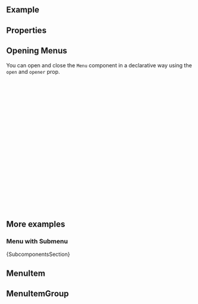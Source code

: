 
<Meta of={ComponentStories} />

<DocsHeader of={ComponentStories} since="0.23.0" />

## Example

<Canvas of={ComponentStories.Default} />

## Properties

<ControlsWithNote of={ComponentStories.Default} />

## Opening Menus

You can open and close the `Menu` component in a declarative way using the `open` and `opener` prop.

```jsx
const MyComponentWithMenu = () => {
  const buttonRef = useRef(null);
  const [menuIsOpen, setMenuIsOpen] = useState(false);
  return (
    <>
      <Button
        ref={buttonRef}
        onClick={() => {
          setMenuIsOpen(true);
        }}
      >
        Open Action Sheet
      </Button>
      <Menu
        opener={buttonRef.current}
        open={menuIsOpen}
        onClose={() => {
          setMenuIsOpen(false);
        }}
      />
    </>
  );
};
```

## More examples

### Menu with Submenu

<Canvas of={ComponentStories.WithSubMenu} />

<Markdown>{SubcomponentsSection}</Markdown>

## MenuItem

<Description of={MenuItem} />
<ArgTypesWithNote metaOf={ComponentStories} hideHTMLPropsNote exclude={excludePropsForAbstract} of={MenuItem} />

## MenuItemGroup

<Description of={MenuItemGroup} />
<ArgTypesWithNote metaOf={ComponentStories} hideHTMLPropsNote exclude={excludePropsForAbstract} of={MenuItemGroup} />

<Footer />
